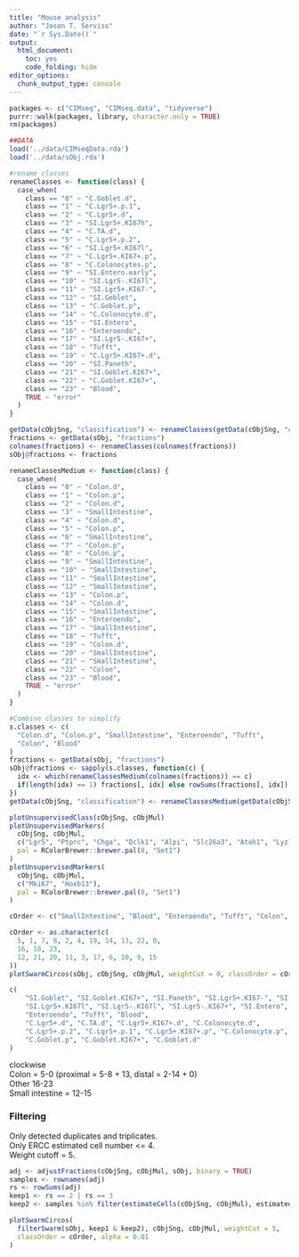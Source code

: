 ```yaml
---
title: "Mouse analysis"
author: "Jason T. Serviss"
date: "`r Sys.Date()`"
output:
  html_document:
    toc: yes
    code_folding: hide
editor_options: 
  chunk_output_type: console
---
```


```r
packages <- c("CIMseq", "CIMseq.data", "tidyverse")
purrr::walk(packages, library, character.only = TRUE)
rm(packages)

##DATA
load('../data/CIMseqData.rda')
load('../data/sObj.rda')
```

```r
#rename classes
renameClasses <- function(class) {
  case_when(
    class == "0" ~ "C.Goblet.d",
    class == "1" ~ "C.Lgr5+.p.1",
    class == "2" ~ "C.Lgr5+.d",
    class == "3" ~ "SI.Lgr5+.KI67h",
    class == "4" ~ "C.TA.d",
    class == "5" ~ "C.Lgr5+.p.2",
    class == "6" ~ "SI.Lgr5+.KI67l",
    class == "7" ~ "C.Lgr5+.KI67+.p",
    class == "8" ~ "C.Colonocytes.p",
    class == "9" ~ "SI.Entero.early",
    class == "10" ~ "SI.Lgr5-.KI67l",
    class == "11" ~ "SI.Lgr5+.KI67-",
    class == "12" ~ "SI.Goblet",
    class == "13" ~ "C.Goblet.p",
    class == "14" ~ "C.Colonocyte.d",
    class == "15" ~ "SI.Entero",
    class == "16" ~ "Enteroendo",
    class == "17" ~ "SI.Lgr5-.KI67+",
    class == "18" ~ "Tufft",
    class == "19" ~ "C.Lgr5+.KI67+.d",
    class == "20" ~ "SI.Paneth",
    class == "21" ~ "SI.Goblet.KI67+",
    class == "22" ~ "C.Goblet.KI67+",
    class == "23" ~ "Blood",
    TRUE ~ "error"
  )
}

getData(cObjSng, "classification") <- renameClasses(getData(cObjSng, "classification"))
fractions <- getData(sObj, "fractions")
colnames(fractions) <- renameClasses(colnames(fractions))
sObj@fractions <- fractions
```

```r
renameClassesMedium <- function(class) {
  case_when(
    class == "0" ~ "Colon.d",
    class == "1" ~ "Colon.p",
    class == "2" ~ "Colon.d",
    class == "3" ~ "SmallIntestine",
    class == "4" ~ "Colon.d",
    class == "5" ~ "Colon.p",
    class == "6" ~ "SmallIntestine",
    class == "7" ~ "Colon.p",
    class == "8" ~ "Colon.p",
    class == "9" ~ "SmallIntestine",
    class == "10" ~ "SmallIntestine",
    class == "11" ~ "SmallIntestine",
    class == "12" ~ "SmallIntestine",
    class == "13" ~ "Colon.p",
    class == "14" ~ "Colon.d",
    class == "15" ~ "SmallIntestine",
    class == "16" ~ "Enteroendo",
    class == "17" ~ "SmallIntestine",
    class == "18" ~ "Tufft",
    class == "19" ~ "Colon.d",
    class == "20" ~ "SmallIntestine",
    class == "21" ~ "SmallIntestine",
    class == "22" ~ "Colon",
    class == "23" ~ "Blood",
    TRUE ~ "error"
  )
}

#Combine classes to simplify
s.classes <- c(
  "Colon.d", "Colon.p", "SmallIntestine", "Enteroendo", "Tufft", 
  "Colon", "Blood"
)
fractions <- getData(sObj, "fractions")
sObj@fractions <- sapply(s.classes, function(c) {
  idx <- which(renameClassesMedium(colnames(fractions)) == c)
  if(length(idx) == 1) fractions[, idx] else rowSums(fractions[, idx])
})
getData(cObjSng, "classification") <- renameClassesMedium(getData(cObjSng, "classification"))

```

```r
plotUnsupervisedClass(cObjSng, cObjMul)
plotUnsupervisedMarkers(
  cObjSng, cObjMul,
  c("Lgr5", "Ptprc", "Chga", "Dclk1", "Alpi", "Slc26a3", "Atoh1", "Lyz1"),
  pal = RColorBrewer::brewer.pal(8, "Set1")
)
plotUnsupervisedMarkers(
  cObjSng, cObjMul,
  c("Mki67", "Hoxb13"),
  pal = RColorBrewer::brewer.pal(8, "Set1")
)
```

```r
cOrder <- c("SmallIntestine", "Blood", "Enteroendo", "Tufft", "Colon", "Colon.d", "Colon.p")
```

```r
cOrder <- as.character(c(
  5, 1, 7, 8, 2, 4, 19, 14, 13, 22, 0,
  16, 18, 23,
  12, 21, 20, 11, 3, 17, 6, 10, 9, 15
))
plotSwarmCircos(sObj, cObjSng, cObjMul, weightCut = 0, classOrder = cOrder)
```

```r
c(
    "SI.Goblet", "SI.Goblet.KI67+", "SI.Paneth", "SI.Lgr5+.KI67-", "SI.Lgr5+.KI67h", 
    "SI.Lgr5+.KI67l", "SI.Lgr5-.KI67l", "SI.Lgr5-.KI67+", "SI.Entero", "SI.Entero.early", 
    "Enteroendo", "Tufft", "Blood",
    "C.Lgr5+.d", "C.TA.d", "C.Lgr5+.KI67+.d", "C.Colonocyte.d",
    "C.Lgr5+.p.2", "C.Lgr5+.p.1", "C.Lgr5+.KI67+.p", "C.Colonocyte.p",
    "C.Goblet.p", "C.Goblet.KI67+", "C.Goblet.d"
)
```

clockwise  
Colon = 5-0 (proximal = 5-8 + 13, distal = 2-14 + 0)  
Other  16-23  
Small intestine = 12-15  

### Filtering

Only detected duplicates and triplicates.  
Only ERCC estimated cell number <= 4.  
Weight cutoff = 5.

```r
adj <- adjustFractions(cObjSng, cObjMul, sObj, binary = TRUE)
samples <- rownames(adj)
rs <- rowSums(adj)
keep1 <- rs == 2 | rs == 3
keep2 <- samples %in% filter(estimateCells(cObjSng, cObjMul), estimatedCellNumber <= 4)$sample

plotSwarmCircos(
  filterSwarm(sObj, keep1 & keep2), cObjSng, cObjMul, weightCut = 5, 
  classOrder = cOrder, alpha = 0.01
)
```



